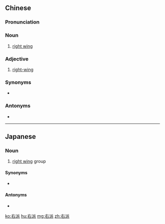 ==Chinese==
{{zh-forms}}

===Pronunciation===
{{zh-pron
|m=yòupài
|c=jau6 paai3,jau6 paai3-1
|mn=iū-phài
|cat=n,a
}}

===Noun===
{{zh-noun}}

# {{lb|zh|politics}} [[right wing]]

===Adjective===
{{zh-adj}}

# {{lb|zh|politics}} [[right-wing]]

===Synonyms===
* {{zh-l|右翼}}

===Antonyms===
* {{zh-l|左派}}

----

==Japanese==
{{ja-kanjitab|う|は|yomi=on}}

===Noun===
{{ja-noun|うは}}

# [[right wing]] group

====Synonyms====
* {{ja-r|右翼|うよく}}

====Antonyms====
* {{ja-r|左派|さは}}

[[ko:右派]]
[[hu:右派]]
[[mg:右派]]
[[zh:右派]]